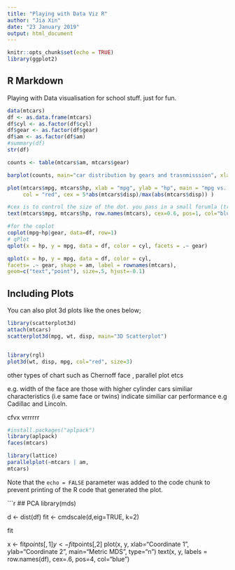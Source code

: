 ---
title: "Playing with Data Viz R"
author: "Jia Xin"
date: "23 January 2019"
output: html_document
---

```{r setup, include=FALSE}
knitr::opts_chunk$set(echo = TRUE)
library(ggplot2)
```

## R Markdown

Playing with Data visualisation for school stuff. 
just for fun. 


```{r cars}

data(mtcars)
df <- as.data.frame(mtcars)
df$cyl <- as.factor(df$cyl)
df$gear <- as.factor(df$gear)
df$am <- as.factor(df$am)
#summary(df)
str(df)

counts <- table(mtcars$am, mtcars$gear)

barplot(counts, main="car distribution by gears and trasnmisssion", xlab="no of gears", ylab = "numbers", col=c("darkblue","red"), legend.text = rownames(counts), names.arg = colnames(counts))

plot(mtcars$mpg, mtcars$hp, xlab = "mpg", ylab = "hp", main = "mpg vs. hp",
     col = "red", cex = 5*abs(mtcars$disp)/max(abs(mtcars$disp)) )

#cex is to control the size of the dot. you pass in a small forumla (try a few times)
text(mtcars$mpg, mtcars$hp, row.names(mtcars), cex=0.6, pos=1, col="blue")

#for the coplot 
coplot(mpg~hp|gear, data=df, row=1)
# qPlot
qplot(x = hp, y = mpg, data = df, color = cyl, facets = .~ gear)

qplot(x = hp, y = mpg, data = df, color = cyl,
facets= .~ gear, shape = am, label = rownames(mtcars),
geom=c("text","point"), size=.5, hjust=-0.1)


```

## Including Plots

You can also plot 3d plots like the ones below; 

```{r pressure, echo=FALSE}

library(scatterplot3d)
attach(mtcars)
scatterplot3d(mpg, wt, disp, main="3D Scatterplot")


library(rgl)
plot3d(wt, disp, mpg, col="red", size=3)

```

other types of chart such as Chernoff face , parallel plot etcs 

e.g. width of the face are those with higher cylinder cars 
similiar characteristics (i.e same face or twins) indicate similiar car performance e.g Cadillac and Lincoln. 

cfvx  vrrrrrr 
```{r pressure1, echo=FALSE}
#install.packages("aplpack")
library(aplpack)
faces(mtcars)

library(lattice)
parallelplot(~mtcars | am,
mtcars)


```

Note that the `echo = FALSE` parameter was added to the code chunk to prevent printing of the R code that generated the plot.

```{r car}

## PCA 
library(mds)

d <- dist(df)
fit <- cmdscale(d,eig=TRUE, k=2)

fit

x <- fit$points[,1]
y <- fit$points[,2]
plot(x, y, xlab="Coordinate 1", ylab="Coordinate 2", main="Metric MDS", type="n")
text(x, y, labels = row.names(df), cex=.6, pos=4, col="blue")